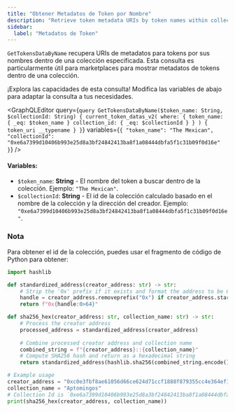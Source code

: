 ```yaml
---
title: "Obtener Metadatos de Token por Nombre"
description: "Retrieve token metadata URIs by token names within collections for marketplace and NFT platform integration"
sidebar:
  label: "Metadatos de Token"
---
```




`GetTokensDataByName` recupera URIs de metadatos para tokens por sus nombres dentro de una colección especificada. Esta consulta es particularmente útil para marketplaces para mostrar metadatos de tokens dentro de una colección.

<Aside type="note">
  ¡Explora las capacidades de esta consulta! Modifica las variables de abajo para adaptar la consulta a tus necesidades.
</Aside>

<GraphQLEditor
  query={`query GetTokensDataByName($token_name: String, $collectionId: String) {
  current_token_datas_v2(
    where: {
      token_name: { _eq: $token_name }
      collection_id: { _eq: $collectionId }
    }
  ) {
    token_uri
    __typename
  }
}`}
  variables={`{
  "token_name": "The Mexican",
  "collectionId": "0xe6a7399d10406b993e25d8a3bf24842413ba8f1a08444dbfa5f1c31b09f0d16e"
}`}
/>

#### Variables:

- `$token_name`: **String** - El nombre del token a buscar dentro de la colección. Ejemplo: `"The Mexican"`.
- `$collectionId`: **String** - El id de la colección calculado basado en el nombre de la colección y la dirección del creador. Ejemplo: `"0xe6a7399d10406b993e25d8a3bf24842413ba8f1a08444dbfa5f1c31b09f0d16e"`.

### Nota

Para obtener el id de la colección, puedes usar el fragmento de código de Python para obtener:

```python
import hashlib

def standardized_address(creator_address: str) -> str:
    # Strip the '0x' prefix if it exists and format the address to be 64 characters long
    handle = creator_address.removeprefix("0x") if creator_address.startswith("0x") else creator_address
    return f"0x{handle:0>64}"

def sha256_hex(creator_address: str, collection_name: str) -> str:
    # Process the creator address
    processed_address = standardized_address(creator_address)
    
    # Combine processed creator address and collection name
    combined_string = f"{creator_address}::{collection_name}"
    # Compute SHA256 hash and return as a hexadecimal string
    return standardized_address(hashlib.sha256(combined_string.encode()).hexdigest())

# Example usage
creator_address = "0xc0e3fbf8ae61056d66ce624d71ccf1888f879355cc4e364ef117249b5e3160a8"
collection_name = "Aptomingos"
# Collection Id is `0xe6a7399d10406b993e25d8a3bf24842413ba8f1a08444dbfa5f1c31b09f0d16e`
print(sha256_hex(creator_address, collection_name))

```
